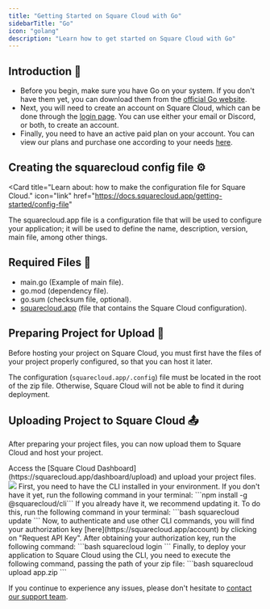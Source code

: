 ```yaml
---
title: "Getting Started on Square Cloud with Go"
sidebarTitle: "Go"
icon: "golang"
description: "Learn how to get started on Square Cloud with Go"
---
```


## Introduction 🚀

- Before you begin, make sure you have Go on your system. If you don't have them yet, you can download them from the [official Go website](https://go.dev/doc/install).
- Next, you will need to create an account on Square Cloud, which can be done through the [login page](https://squarecloud.app/login). You can use either your email or Discord, or both, to create an account.
- Finally, you need to have an active paid plan on your account. You can view our plans and purchase one according to your needs [here](https://squarecloud.app/plans).

## Creating the squarecloud config file ⚙️

<Card
  title="Learn about: how to make the configuration file for Square Cloud."
  icon="link"
  href="https://docs.squarecloud.app/getting-started/config-file"
>
  The squarecloud.app file is a configuration file that will be used to
  configure your application; it will be used to define the name, description,
  version, main file, among other things.
</Card>

## Required Files 📄
- main.go (Example of main file).
- go.mod (dependency file).
- go.sum (checksum file, optional).
- [squarecloud.app](/getting-started/config-file) (file that contains the Square Cloud configuration).

## Preparing Project for Upload 🚀

Before hosting your project on Square Cloud, you must first have the files of your project properly configured, so that you can host it later.

<Warning>The configuration (`squarecloud.app/.config`) file must be located in the root of the zip file. Otherwise, Square Cloud will not be able to find it during deployment.</Warning>

## Uploading Project to Square Cloud 📤

After preparing your project files, you can now upload them to Square Cloud and host your project.

<Tabs>
  <Tab title="Dashboard Upload">
    Access the [Square Cloud
    Dashboard](https://squarecloud.app/dashboard/upload) and upload your project
    files.
    <Frame>
      <img src="/images/uploading.gif" style={{ borderRadius: "0.2rem" }} />
    </Frame>
  </Tab>
  <Tab title="CLI Upload">
    <Steps>
      <Step title="First Step">
        First, you need to have the CLI installed in your environment. If you
        don't have it yet, run the following command in your terminal: ```npm install -g @squarecloud/cli``` If you already have it, we
        recommend updating it. To do this, run the following command in your
        terminal: 
        ```bash 
        squarecloud update
        ```
      </Step>
      <Step title="Second Step">
        Now, to authenticate and use other CLI commands, you will find your
        authorization key [here](https://squarecloud.app/account) by clicking on
        "Request API Key". After obtaining your authorization key, run the
        following command: 
        ```bash 
        squarecloud login
        ```
      </Step>
      <Step title="Third Step">
        Finally, to deploy your application to Square Cloud using the CLI, you
        need to execute the following command, passing the path of your zip
        file: 
        ```bash 
        squarecloud upload app.zip
        ```
      </Step>
    </Steps>
  </Tab>
</Tabs>

If you continue to experience any issues, please don't hesitate to [contact our support team](/company/support).